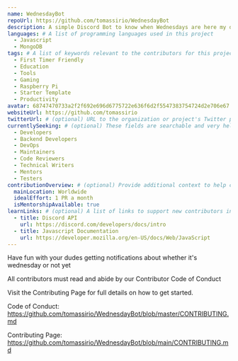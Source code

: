 ```yaml
---
name: WednesdayBot
repoUrl: https://github.com/tomassirio/WednesdayBot
description: A simple Discord Bot to know when Wednesdays are here my dudes
languages: # A list of programming languages used in this project
  - Javascript
  - MongoDB
tags: # A list of keywords relevant to the contributors for this project
  - First Timer Friendly
  - Education
  - Tools
  - Gaming
  - Raspberry Pi
  - Starter Template
  - Productivity
avatar: 68747470733a2f2f692e696d6775722e636f6d2f5547383754724d2e706e67.png
websiteUrl: https://github.com/tomassirio
twitterUrl: # (optional) URL to the organization or project's Twitter page
currentlySeeking: # (optional) These fields are searchable and very helpful for contributors to match well with your project
  - Developers
  - Backend Developers
  - DevOps
  - Maintainers
  - Code Reviewers
  - Technical Writers
  - Mentors
  - Testers
contributionOverview: # (optional) Provide additional context to help contributors match well with your project
  mainLocation: Worldwide
  idealEffort: 1 PR a month
  isMentorshipAvailable: true
learnLinks: # (optional) A list of links to support new contributors in learning about your project and tech stack and culture / community
  - title: Discord API
    url: https://discord.com/developers/docs/intro
  - title: Javascript Documentation
    url: https://developer.mozilla.org/en-US/docs/Web/JavaScript
---
```


<!-- Divide your content into sections using our handy shortcodes. Each section is optional -->

<Overview>

Have fun with your dudes getting notifications about whether it's wednesday or not yet

</Overview>

<Contributing>

All contributors must read and abide by our Contributor Code of Conduct

Visit the Contributing Page for full details on how to get started.

Code of Conduct: https://github.com/tomassirio/WednesdayBot/blob/master/CONTRIBUTING.md

Contributing Page: https://github.com/tomassirio/WednesdayBot/blob/main/CONTRIBUTING.md

</Contributing>